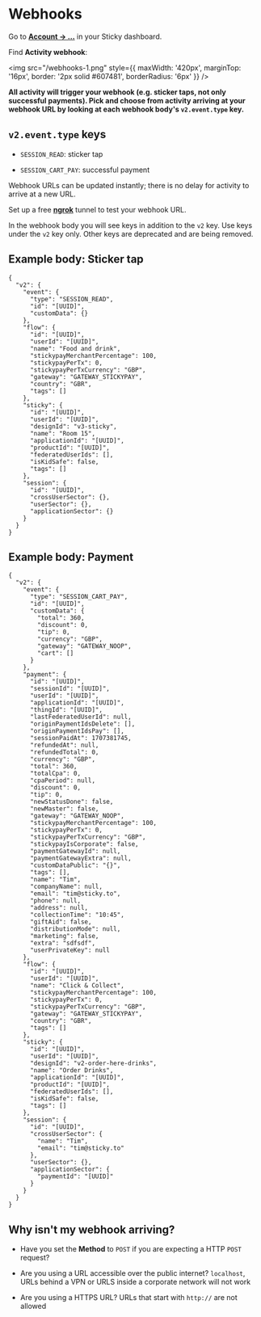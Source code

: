 # Webhooks

Go to **[Account → ...](https://dashboard.sticky.to/my/account/more)** in your Sticky dashboard.

Find **Activity webhook**:

<img src="/webhooks-1.png" style={{ maxWidth: '420px', marginTop: '16px', border: '2px solid #607481', borderRadius: '6px' }} />

**All activity will trigger your webhook (e.g. sticker taps, not only successful payments). Pick and choose from activity arriving at your webhook URL by looking at each webhook body's `v2.event.type` key.**

## `v2.event.type` keys

 - `SESSION_READ`: sticker tap

 - `SESSION_CART_PAY`: successful payment

Webhook URLs can be updated instantly; there is no delay for activity to arrive at a new URL.

Set up a free **[ngrok](https://ngrok.io)** tunnel to test your webhook URL.

In the webhook body you will see keys in addition to the `v2` key. Use keys under the `v2` key only. Other keys are deprecated and are being removed.

## Example body: Sticker tap

```
{
  "v2": {
    "event": {
      "type": "SESSION_READ",
      "id": "[UUID]",
      "customData": {}
    },
    "flow": {
      "id": "[UUID]",
      "userId": "[UUID]",
      "name": "Food and drink",
      "stickypayMerchantPercentage": 100,
      "stickypayPerTx": 0,
      "stickypayPerTxCurrency": "GBP",
      "gateway": "GATEWAY_STICKYPAY",
      "country": "GBR",
      "tags": []
    },
    "sticky": {
      "id": "[UUID]",
      "userId": "[UUID]",
      "designId": "v3-sticky",
      "name": "Room 15",
      "applicationId": "[UUID]",
      "productId": "[UUID]",
      "federatedUserIds": [],
      "isKidSafe": false,
      "tags": []
    },
    "session": {
      "id": "[UUID]",
      "crossUserSector": {},
      "userSector": {},
      "applicationSector": {}
    }
  }
}
```

## Example body: Payment

```
{
  "v2": {
    "event": {
      "type": "SESSION_CART_PAY",
      "id": "[UUID]",
      "customData": {
        "total": 360,
        "discount": 0,
        "tip": 0,
        "currency": "GBP",
        "gateway": "GATEWAY_NOOP",
        "cart": []
      }
    },
    "payment": {
      "id": "[UUID]",
      "sessionId": "[UUID]",
      "userId": "[UUID]",
      "applicationId": "[UUID]",
      "thingId": "[UUID]",
      "lastFederatedUserId": null,
      "originPaymentIdsDelete": [],
      "originPaymentIdsPay": [],
      "sessionPaidAt": 1707381745,
      "refundedAt": null,
      "refundedTotal": 0,
      "currency": "GBP",
      "total": 360,
      "totalCpa": 0,
      "cpaPeriod": null,
      "discount": 0,
      "tip": 0,
      "newStatusDone": false,
      "newMaster": false,
      "gateway": "GATEWAY_NOOP",
      "stickypayMerchantPercentage": 100,
      "stickypayPerTx": 0,
      "stickypayPerTxCurrency": "GBP",
      "stickypayIsCorporate": false,
      "paymentGatewayId": null,
      "paymentGatewayExtra": null,
      "customDataPublic": "{}",
      "tags": [],
      "name": "Tim",
      "companyName": null,
      "email": "tim@sticky.to",
      "phone": null,
      "address": null,
      "collectionTime": "10:45",
      "giftAid": false,
      "distributionMode": null,
      "marketing": false,
      "extra": "sdfsdf",
      "userPrivateKey": null
    },
    "flow": {
      "id": "[UUID]",
      "userId": "[UUID]",
      "name": "Click & Collect",
      "stickypayMerchantPercentage": 100,
      "stickypayPerTx": 0,
      "stickypayPerTxCurrency": "GBP",
      "gateway": "GATEWAY_STICKYPAY",
      "country": "GBR",
      "tags": []
    },
    "sticky": {
      "id": "[UUID]",
      "userId": "[UUID]",
      "designId": "v2-order-here-drinks",
      "name": "Order Drinks",
      "applicationId": "[UUID]",
      "productId": "[UUID]",
      "federatedUserIds": [],
      "isKidSafe": false,
      "tags": []
    },
    "session": {
      "id": "[UUID]",
      "crossUserSector": {
        "name": "Tim",
        "email": "tim@sticky.to"
      },
      "userSector": {},
      "applicationSector": {
        "paymentId": "[UUID]"
      }
    }
  }
}
```

## Why isn't my webhook arriving?

 - Have you set the **Method** to `POST` if you are expecting a HTTP `POST` request?

 - Are you using a URL accessible over the public internet? `localhost`, URLs behind a VPN or URLS inside a corporate network will not work

 - Are you using a HTTPS URL? URLs that start with `http://` are not allowed